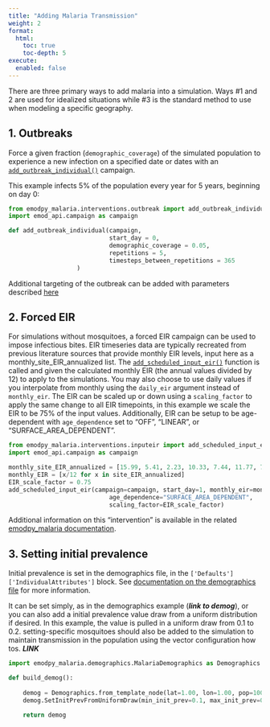 ```yaml
---
title: "Adding Malaria Transmission"
weight: 2
format: 
  html: 
    toc: true
    toc-depth: 5
execute: 
  enabled: false 
---
```



There are three primary ways to add malaria into a simulation. Ways #1 and 2 are used for idealized situations while #3 is the standard method to use when modeling a specific geography.

## 1. Outbreaks

Force a given fraction (`demographic_coverage`) of the simulated population to experience a new infection on a specified date or dates with an [`add_outbreak_individual()`](https://github.com/numalariamodeling/emodpy-malaria/blob/main/emodpy_malaria/interventions/outbreak.py) campaign.

This example infects 5% of the population every year for 5 years, beginning on day 0:

```python
from emodpy_malaria.interventions.outbreak import add_outbreak_individual
import emod_api.campaign as campaign

def add_outbreak_individual(campaign,
                            start_day = 0,
                            demographic_coverage = 0.05,
                            repetitions = 5,
                            timesteps_between_repetitions = 365
                   )
```

Additional targeting of the outbreak can be added with parameters described [here](https://docs.idmod.org/projects/emodpy-malaria/en/latest/emodpy_malaria.interventions.outbreak.html#emodpy_malaria.interventions.outbreak.add_outbreak_individual)

## 2. Forced EIR

For simulations without mosquitoes, a forced EIR campaign can be used to impose infectious bites. EIR timeseries data are typically recreated from previous literature sources that provide monthly EIR levels, input here as a monthly_site_EIR_annualized list. The [`add_scheduled_input_eir()`](https://github.com/numalariamodeling/emodpy-malaria/blob/main/emodpy_malaria/interventions/inputeir.py) function is called and given the calculated monthly EIR (the annual values divided by 12) to apply to the simulations. You may also choose to use daily values if you interpolate from monthly using the `daily_eir` argument instead of `monthly_eir`. The EIR can be scaled up or down using a `scaling_factor` to apply the same change to all EIR timepoints, in this example we scale the EIR to be 75% of the input values. Additionally, EIR can be setup to be age-dependent with `age_dependence` set to "OFF", "LINEAR", or "SURFACE_AREA_DEPENDENT".

```python
from emodpy_malaria.interventions.inputeir import add_scheduled_input_eir
import emod_api.campaign as campaign

monthly_site_EIR_annualized = [15.99, 5.41, 2.23, 10.33, 7.44, 11.77, 79.40, 85.80, 118.59, 82.97, 46.62, 33.49]
monthly_EIR = [x/12 for x in site_EIR_annualized]
EIR_scale_factor = 0.75
add_scheduled_input_eir(campaign=campaign, start_day=1, monthly_eir=monthly_EIR,
                            age_dependence="SURFACE_AREA_DEPENDENT",
                            scaling_factor=EIR_scale_factor)
```

Additional information on this "intervention" is available in the related [emodpy_malaria documentation](https://docs.idmod.org/projects/emodpy-malaria/en/latest/emodpy_malaria.interventions.inputeir.html).

## 3. Setting initial prevalence

Initial prevalence is set in the demographics file, in the `['Defaults']['IndividualAttributes']` block. See [documentation on the demographics file](https://docs.idmod.org/projects/emod-malaria/en/latest/parameter-demographics.html) for more information.

It can be set simply, as in the demographics example (***link to demog***), or you can also add a initial prevalence value draw from a uniform distribution if desired. In this example, the value is pulled in a uniform draw from 0.1 to 0.2. setting-specific mosquitoes should also be added to the simulation to maintain transmission in the population using the vector configuration how tos. ***LINK***

```python
import emodpy_malaria.demographics.MalariaDemographics as Demographics

def build_demog():
  
    demog = Demographics.from_template_node(lat=1.00, lon=1.00, pop=1000, name="Example_Site_Name", forced_id=1)
    demog.SetInitPrevFromUniformDraw(min_init_prev=0.1, max_init_prev=0.2, description="prevalence_draw_example" )
    
    return demog
```

